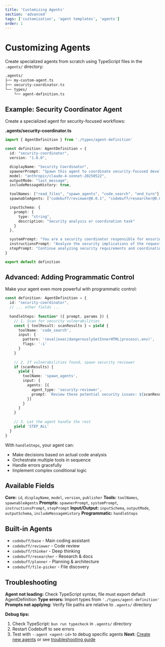 ```yaml
---
title: 'Customizing Agents'
section: 'advanced'
tags: ['customization', 'agent templates', 'agents']
order: 1
---
```


# Customizing Agents

Create specialized agents from scratch using TypeScript files in the `.agents/` directory:

```markdown
.agents/
├── my-custom-agent.ts
├── security-coordinator.ts
└── types/
    └── agent-definition.ts
```
## Example: Security Coordinator Agent

Create a specialized agent for security-focused workflows:

**.agents/security-coordinator.ts**

```typescript
import { AgentDefinition } from './types/agent-definition'

const definition: AgentDefinition = {
  id: "security-coordinator",
  version: "1.0.0",

  displayName: "Security Coordinator",
  spawnerPrompt: "Spawn this agent to coordinate security-focused development workflows and ensure secure coding practices",
  model: "anthropic/claude-4-sonnet-20250522",
  outputMode: "last_message",
  includeMessageHistory: true,

  toolNames: ["read_files", "spawn_agents", "code_search", "end_turn"],
  spawnableAgents: ["codebuff/reviewer@0.0.1", "codebuff/researcher@0.0.1", "codebuff/file-picker@0.0.1"],

  inputSchema: {
    prompt: {
      type: "string",
      description: "Security analysis or coordination task"
    }
  },

  systemPrompt: "You are a security coordinator responsible for ensuring secure development practices.",
  instructionsPrompt: "Analyze the security implications of the request and coordinate appropriate security-focused agents.",
  stepPrompt: "Continue analyzing security requirements and coordinating the workflow. Use end_turn when complete."
}

export default definition
```

## Advanced: Adding Programmatic Control

Make your agent even more powerful with programmatic control:

```typescript
const definition: AgentDefinition = {
  id: "security-coordinator",
  // ... other fields ...
  
  handleSteps: function* ({ prompt, params }) {
    // 1. Scan for security vulnerabilities
    const { toolResult: scanResults } = yield {
      toolName: 'code_search',
      input: { 
        pattern: '(eval|exec|dangerouslySetInnerHTML|process\.env)',
        flags: '-i'
      }
    }
    
    // 2. If vulnerabilities found, spawn security reviewer
    if (scanResults) {
      yield {
        toolName: 'spawn_agents',
        input: {
          agents: [{
            agent_type: 'security-reviewer',
            prompt: `Review these potential security issues: ${scanResults}`
          }]
        }
      }
    }
    
    // 3. Let the agent handle the rest
    yield 'STEP_ALL'
  }
}
```

With `handleSteps`, your agent can:
- Make decisions based on actual code analysis
- Orchestrate multiple tools in sequence
- Handle errors gracefully
- Implement complex conditional logic

## Available Fields

**Core:** `id`, `displayName`, `model`, `version`, `publisher`
**Tools:** `toolNames`, `spawnableAgents`
**Prompts:** `spawnerPrompt`, `systemPrompt`, `instructionsPrompt`, `stepPrompt`
**Input/Output:** `inputSchema`, `outputMode`, `outputSchema`, `includeMessageHistory`
**Programmatic:** `handleSteps`

## Built-in Agents

- `codebuff/base` - Main coding assistant
- `codebuff/reviewer` - Code review
- `codebuff/thinker` - Deep thinking
- `codebuff/researcher` - Research & docs
- `codebuff/planner` - Planning & architecture
- `codebuff/file-picker` - File discovery

## Troubleshooting

**Agent not loading:** Check TypeScript syntax, file must export default AgentDefinition
**Type errors:** Import types from `'./types/agent-definition'`
**Prompts not applying:** Verify file paths are relative to `.agents/` directory


**Debug tips:**

1. Check TypeScript: `bun run typecheck` in `.agents/` directory
2. Restart Codebuff to see errors
3. Test with `--agent <agent-id>` to debug specific agents
**Next:** [Create new agents](/docs/agents/creating-new-agents) or see [troubleshooting guide](/docs/agents/troubleshooting)
